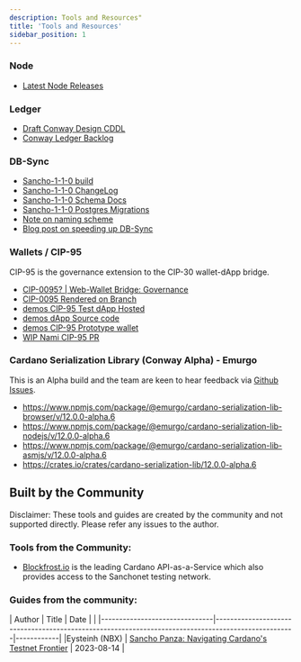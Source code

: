 ```yaml
---
description: Tools and Resources"
title: 'Tools and Resources'
sidebar_position: 1
---
```


### Node

* [Latest Node Releases](https://github.com/input-output-hk/cardano-node/releases)

### Ledger

* [Draft Conway Design CDDL](https://github.com/input-output-hk/cardano-ledger/blob/master/eras/conway/test-suite/cddl-files/conway.cddl)
* [Conway Ledger Backlog](https://github.com/input-output-hk/cardano-ledger/issues?q=is%3Aissue+is%3Aopen+label%3Aconway)

### DB-Sync

* [Sancho-1-1-0 build](https://github.com/input-output-hk/cardano-db-sync/releases/tag/sancho-1-1-0)
* [Sancho-1-1-0 ChangeLog](https://github.com/input-output-hk/cardano-db-sync/blob/sancho-1-1-0/cardano-db-sync/CHANGELOG.md#13200)
* [Sancho-1-1-0 Schema Docs](https://github.com/input-output-hk/cardano-db-sync/blob/sancho-1-1-0/doc/schema.md)
* [Sancho-1-1-0 Postgres Migrations](https://github.com/input-output-hk/cardano-db-sync/tree/sancho-1-1-0/schema)
* [Note on naming scheme](https://gist.github.com/kderme/2ab2f79fcdc159be3465bae9b7df78e7)
* [Blog post on speeding up DB-Sync](https://github.com/input-output-hk/cardano-db-sync/blob/blog/blog/blog.pdf)


### Wallets / CIP-95

CIP-95 is the governance extension to the CIP-30 wallet-dApp bridge.

* [CIP-0095? | Web-Wallet Bridge: Governance](https://github.com/cardano-foundation/CIPs/pull/509)
* [CIP-0095 Rendered on Branch](https://github.com/Ryun1/CIPs/blob/governance-wallet-connector/CIP-0095/README.md)
* [demos CIP-95 Test dApp Hosted](https://ryun1.github.io/cip95-cardano-wallet-connector/)
* [demos dApp Source code](https://github.com/Ryun1/cip95-cardano-wallet-connector)
* [demos CIP-95 Prototype wallet](https://github.com/Ryun1/cip95-demos-wallet)
* [WIP Nami CIP-95 PR](https://github.com/berry-pool/nami/pull/852)

### Cardano Serialization Library (Conway Alpha) - Emurgo

This is an Alpha build and the team are keen to hear feedback via [Github Issues](https://github.com/Emurgo/cardano-serialization-lib/issues).
* https://www.npmjs.com/package/@emurgo/cardano-serialization-lib-browser/v/12.0.0-alpha.6
* https://www.npmjs.com/package/@emurgo/cardano-serialization-lib-nodejs/v/12.0.0-alpha.6
* https://www.npmjs.com/package/@emurgo/cardano-serialization-lib-asmjs/v/12.0.0-alpha.6
* https://crates.io/crates/cardano-serialization-lib/12.0.0-alpha.6


## Built by the Community

Disclaimer: These tools and guides are created by the community and not supported directly. Please refer any issues to the author.

### Tools from the Community:

* [Blockfrost.io](https://blockfrost.io) is the leading Cardano API-as-a-Service which also provides access to the Sanchonet testing network.

### Guides from the community:

| Author                        | Title                                                                                              | Date       |                                                                                                                                                                      |
|-------------------------------|----------------------------------------------------------------------------------------------------|------------|
|Eysteinh (NBX)                 | [Sancho Panza: Navigating Cardano's Testnet Frontier](https://www.youtube.com/watch?v=9CR8c9ZIVEE) | 2023-08-14 |
